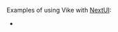 
<CommunityNote url="https://nextui.org" />

Examples of using Vike with [NextUI](https://nextui.org/):
 - <Example timestamp="2023.12" repo="fabioricali/vike-nextui-example" />

